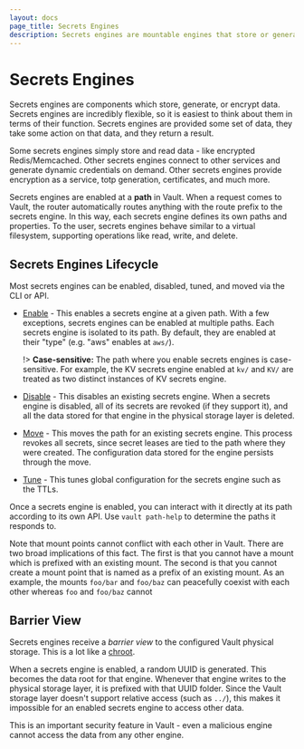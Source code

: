 ```yaml
---
layout: docs
page_title: Secrets Engines
description: Secrets engines are mountable engines that store or generate secrets in Vault.
---
```


# Secrets Engines

Secrets engines are components which store, generate, or encrypt data. Secrets
engines are incredibly flexible, so it is easiest to think about them in terms
of their function. Secrets engines are provided some set of data, they take some
action on that data, and they return a result.

Some secrets engines simply store and read data - like encrypted
Redis/Memcached. Other secrets engines connect to other services and generate
dynamic credentials on demand. Other secrets engines provide encryption as a
service, totp generation, certificates, and much more.

Secrets engines are enabled at a **path** in Vault. When a request comes to
Vault, the router automatically routes anything with the route prefix to the
secrets engine. In this way, each secrets engine defines its own paths and
properties. To the user, secrets engines behave similar to a virtual filesystem,
supporting operations like read, write, and delete.

## Secrets Engines Lifecycle

Most secrets engines can be enabled, disabled, tuned, and moved via the CLI or
API. 

- [Enable](/docs/commands/secrets/enable) - This enables a secrets engine at
  a given path. With a few exceptions, secrets engines can be enabled at multiple
  paths. Each secrets engine is isolated to its path. By default, they are
  enabled at their "type" (e.g. "aws" enables at `aws/`).

  !> **Case-sensitive:** The path where you enable secrets engines is case-sensitive. For
  example, the KV secrets engine enabled at `kv/` and `KV/` are treated as two
  distinct instances of KV secrets engine.

- [Disable](/docs/commands/secrets/disable) - This disables an existing
  secrets engine. When a secrets engine is disabled, all of its secrets are
  revoked (if they support it), and all the data stored for that engine in
  the physical storage layer is deleted.

- [Move](/docs/commands/secrets/move) - This moves the path for an existing
  secrets engine. This process revokes all secrets, since secret leases are tied
  to the path where they were created. The configuration data stored for the engine
  persists through the move.

- [Tune](/docs/commands/secrets/tune) - This tunes global configuration for
  the secrets engine such as the TTLs.

Once a secrets engine is enabled, you can interact with it directly at its path
according to its own API. Use `vault path-help` to determine the paths it
responds to.

Note that mount points cannot conflict with each other in Vault. There are
two broad implications of this fact. The first is that you cannot have
a mount which is prefixed with an existing mount. The second is that you
cannot create a mount point that is named as a prefix of an existing mount.
As an example, the mounts `foo/bar` and `foo/baz` can peacefully coexist
with each other whereas `foo` and `foo/baz` cannot

## Barrier View

Secrets engines receive a _barrier view_ to the configured Vault physical
storage. This is a lot like a [chroot](https://en.wikipedia.org/wiki/Chroot).

When a secrets engine is enabled, a random UUID is generated. This becomes the
data root for that engine. Whenever that engine writes to the physical storage
layer, it is prefixed with that UUID folder. Since the Vault storage layer
doesn't support relative access (such as `../`), this makes it impossible for an
enabled secrets engine to access other data.

This is an important security feature in Vault - even a malicious engine
cannot access the data from any other engine.
